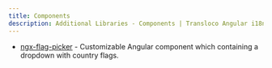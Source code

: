 ```yaml
---
title: Components
description: Additional Libraries - Components | Transloco Angular i18n
---
```


- [ngx-flag-picker](https://github.com/iamartyom/ngx-flag-picker) - Customizable Angular component which containing a dropdown with country flags.
